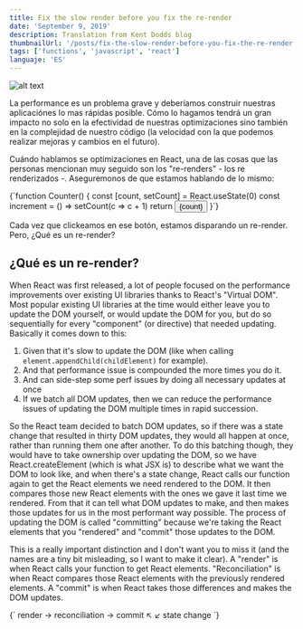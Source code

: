 ```yaml
---
title: Fix the slow render before you fix the re-render
date: 'September 9, 2019'
description: Translation from Kent Dodds blog
thumbnailUrl: '/posts/fix-the-slow-render-before-you-fix-the-re-render.jpeg'
tags: ['functions', 'javascript', 'react']
languaje: 'ES'
---
```


![alt text](/posts/fix-the-slow-render-before-you-fix-the-re-render.jpeg)

La performance es un problema grave y deberíamos construir nuestras aplicaciónes lo mas rápidas posible. Cómo lo hagamos
tendrá un gran impacto no solo en la efectividad de nuestras optimizaciones sino también en la complejidad de nuestro código
(la velocidad con la que podemos realizar mejoras y cambios en el futuro).

Cuándo hablamos se optimizaciones en React, una de las cosas que las personas mencionan muy seguido son los "re-renders" - los re renderizados -. Aseguremonos de que estamos hablando de lo mismo:

<SyntaxHighlighter showLineNumbers language="javascript">
  {`function Counter() {
  const [count, setCount] = React.useState(0)
  const increment = () => setCount(c => c + 1)
  return <button onClick={increment}>{count}</button>
}`}
</SyntaxHighlighter>

<ButtonCounter />

Cada vez que clickeamos en ese botón, estamos disparando un re-render. Pero, ¿Qué es un re-render?

## ¿Qué es un re-render?

When React was first released, a lot of people focused on the performance improvements over existing UI libraries thanks to React's "Virtual DOM". Most popular existing UI libraries at the time would either leave you to update the DOM yourself, or would update the DOM for you, but do so sequentially for every "component" (or directive) that needed updating. Basically it comes down to this:

1. Given that it's slow to update the DOM (like when calling <code>element.appendChild(childElement)</code> for example).
2. And that performance issue is compounded the more times you do it.
3. And can side-step some perf issues by doing all necessary updates at once
4. If we batch all DOM updates, then we can reduce the performance issues of updating the DOM multiple times in rapid succession.

So the React team decided to batch DOM updates, so if there was a state change that resulted in thirty DOM updates, they would all happen at once, rather than running them one after another. To do this batching though, they would have to take ownership over updating the DOM, so we have React.createElement (which is what JSX is) to describe what we want the DOM to look like, and when there's a state change, React calls our function again to get the React elements we need rendered to the DOM. It then compares those new React elements with the ones we gave it last time we rendered. From that it can tell what DOM updates to make, and then makes those updates for us in the most performant way possible. The process of updating the DOM is called "committing" because we're taking the React elements that you "rendered" and "commit" those updates to the DOM.

This is a really important distinction and I don't want you to miss it (and the names are a tiny bit misleading, so I want to make it clear). A "render" is when React calls your function to get React elements. "Reconciliation" is when React compares those React elements with the previously rendered elements. A "commit" is when React takes those differences and makes the DOM updates.

<SyntaxHighlighter language="javascript">
  {`
  render → reconciliation → commit
      ↖                   ↙
          state change
  `}
</SyntaxHighlighter>
